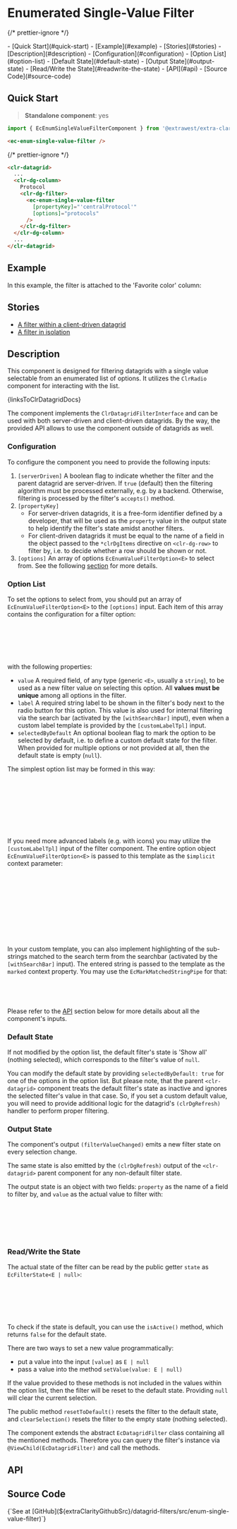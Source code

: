 


<style>{docsStylePatch}</style>

<Meta of={FilterStories} name="Overview" />

# Enumerated Single-Value Filter

{/* prettier-ignore */}
<div className="table-of-contents">
  - [Quick Start](#quick-start)
  - [Example](#example)
  - [Stories](#stories)
  - [Description](#description)
    - [Configuration](#configuration)
    - [Option List](#option-list)
    - [Default State](#default-state)
    - [Output State](#output-state)
    - [Read/Write the State](#readwrite-the-state)
  - [API](#api)
  - [Source Code](#source-code)
</div>

## Quick Start

> **Standalone component**: yes

```typescript
import { EcEnumSingleValueFilterComponent } from '@extrawest/extra-clarity/datagrid-filters';
```

```html
<ec-enum-single-value-filter />
```

{/* prettier-ignore */}
```html
<clr-datagrid>
  ...
  <clr-dg-column>
    Protocol
    <clr-dg-filter>
      <ec-enum-single-value-filter
        [propertyKey]="'centralProtocol'"
        [options]="protocols"
      />
    </clr-dg-filter>
  </clr-dg-column>
  ...
</clr-datagrid>
```

## Example

In this example, the filter is attached to the 'Favorite color' column:

<Canvas of={FilterStories.DocsExampleStory} />

## Stories

- [A filter within a client-driven datagrid](/story/components-datagrid-filters-enum-single-value-filter--within-datagrid-story)
- [A filter in isolation](/story/components-datagrid-filters-enum-single-value-filter--filter-itself-story)

## Description

This component is designed for filtering datagrids with a single value selectable from an enumerated list of options.
It utilizes the `ClrRadio` component for interacting with the list.

<Markdown>{linksToClrDatagridDocs}</Markdown>

The component implements the `ClrDatagridFilterInterface` and can be used with both server-driven and client-driven
datagrids. By the way, the provided API allows to use the component outside of datagrids as well.

### Configuration

To configure the component you need to provide the following inputs:

1. `[serverDriven]` A boolean flag to indicate whether the filter and the parent datagrid are server-driven.
   If `true` (default) then the filtering algorithm must be processed externally, e.g. by a backend.
   Otherwise, filtering is processed by the filter's `accepts()` method.
2. `[propertyKey]`
   - For server-driven datagrids, it is a free-form identifier defined by a developer, that will be used
     as the `property` value in the output state to help identify the filter's state amidst another filters.
   - For client-driven datagrids it must be equal to the name of a field in the object passed to the `*clrDgItems`
     directive on `<clr-dg-row>` to filter by, i.e. to decide whether a row should be shown or not.
3. `[options]` An array of options `EcEnumValueFilterOption<E>` to select from.
   See the following [section](#option-list) for more details.

### Option List

To set the options to select from, you should put an array of `EcEnumValueFilterOption<E>` to the `[options]` input.
Each item of this array contains the configuration for a filter option:

```typescript
export interface EcEnumValueFilterOption<E> {
  value: E;
  label: string;
  selectedByDefault?: boolean;
}
```

with the following properties:

- `value`
  A required field, of any type (generic `<E>`, usually a `string`), to be used as a new filter value
  on selecting this option. All **values must be unique** among all options in the filter.
- `label`
  A required string label to be shown in the filter's body next to the radio button for this option.
  This value is also used for internal filtering via the search bar (activated by the `[withSearchBar]` input),
  even when a custom label template is provided by the `[customLabelTpl]` input.
- `selectedByDefault`
  An optional boolean flag to mark the option to be selected by default,
  i.e. to define a custom default state for the filter.
  When provided for multiple options or not provided at all, then the default state is empty (`null`).

The simplest option list may be formed in this way:

```typescript
const options: EcEnumValueFilterOption<string>[] = ['red','green','blue'].map(value => ({ value, label: value }));

// or hardcoded:
const options: EcEnumValueFilterOption<string>[] = [
  { value: 'red', label: 'Red' },
  { value: 'green', label: 'Green' },
  { value: 'blue', label: 'Blue },
];
```

If you need more advanced labels (e.g. with icons) you may utilize the `[customLabelTpl]` input of the filter component.
The entire option object `EcEnumValueFilterOption<E>` is passed to this template as the `$implicit` context parameter:

```html
<ec-enum-single-value-filter
  [propertyKey]="'color'"
  [options]="colors"
  [customLabelTpl]="customColorLabel"
/>
...
<ng-template #customColorLabel let-option>
  <span>{{ option.label }}</span>
  <cds-icon [shape]="mapOptionToCdsIconShape(option)" />
</ng-template>
```

In your custom template, you can also implement highlighting of the sub-strings matched to
the search term from the searchbar (activated by the `[withSearchBar]` input).
The entered string is passed to the template as the `marked` context property.
You may use the `EcMarkMatchedStringPipe` for that:

```html
<ng-template #customLabel let-option let-marked="marked">
  <span [innerHtml]="option.label | markMatched:marked"></span>
</ng-template>
```

Please refer to the [API](#api) section below for more details about all the component's inputs.

### Default State

If not modified by the option list, the default filter's state is 'Show all' (nothing selected),
which corresponds to the filter's value of `null`.

You can modify the default state by providing `selectedByDefault: true` for one of the options in the option list.
But please note, that the parent `<clr-datagrid>` component treats the default filter's state as inactive
and ignores the selected filter's value in that case. So, if you set a custom default value, you will need
to provide additional logic for the datagrid's `(clrDgRefresh)` handler to perform proper filtering.

### Output State

The component's output `(filterValueChanged)` emits a new filter state on every selection change.

The same state is also emitted by the `(clrDgRefresh)` output of the `<clr-datagrid>` parent component for any
non-default filter state.

The output state is an object with two fields: `property` as the name of a field to filter by, and `value` as the
actual value to filter with:

```typescript
// interface EcFilterState<E | null>
{
  property: string | number;
  value: E | null;
}
```

### Read/Write the State

The actual state of the filter can be read by the public getter `state` as `EcFilterState<E | null>`:

```html
...
<ec-enum-single-value-filter #filterByColor />
...
<span>{{ filterByColor.state.value }}</span>
...
```

To check if the state is default, you can use the `isActive()` method, which returns `false` for the default state.

There are two ways to set a new value programmatically:

- put a value into the input `[value]` as `E | null`
- pass a value into the method `setValue(value: E | null)`

If the value provided to these methods is not included in the values within the option list,
then the filter will be reset to the default state. Providing `null` will clear the current selection.

The public method `resetToDefault()` resets the filter to the default state, and
`clearSelection()` resets the filter to the empty state (nothing selected).

The component extends the abstract `EcDatagridFilter` class containing all the mentioned methods.
Therefore you can query the filter's instance via `@ViewChild(EcDatagridFilter)` and call the methods.

## API

<ArgTypes sort="requiredFirst" />

## Source Code

<Markdown>
  {`See at [GitHub](${extraClarityGithubSrc}/datagrid-filters/src/enum-single-value-filter)`}
</Markdown>
